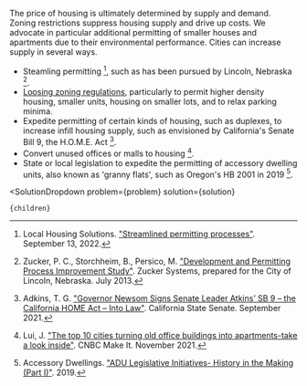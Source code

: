 

The price of housing is ultimately determined by supply and demand. Zoning restrictions suppress housing supply and drive up costs. We advocate in particular additional permitting of smaller houses and apartments due to their environmental performance. Cities can increase supply in several ways.
- Steamling permitting [^"15"], such as has been pursued by Lincoln, Nebraska [^"37"].
- [Loosing zoning regulations](http://urbancruiseship.org/solution/cities/cities_zoning_rules), particularly to permit higher density housing, smaller units, housing on smaller lots, and to relax parking minima.
- Expedite permitting of certain kinds of housing, such as duplexes, to increase infill housing supply, such as envisioned by California's Senate Bill 9, the H.O.M.E. Act [^"3"].
- Convert unused offices or malls to housing [^"16"].
- State or local legislation to expedite the permitting of accessory dwelling units, also known as 'granny flats', such as Oregon's HB 2001 in 2019 [^"2"].

[^"2"]: Accessory Dwellings. ["ADU Legislative Initiatives- History in the Making (Part I)"](https://accessorydwellings.org/2019/07/08/adu-legislative-initiatives-history-in-the-making/). 2019.

[^"3"]: Adkins, T. G. ["Governor Newsom Signs Senate Leader Atkins’ SB 9 – the California HOME Act – Into Law"](https://sd39.senate.ca.gov/news/20210916-governor-newsom-signs-senate-leader-atkins%E2%80%99-sb-9-%E2%80%93-california-home-act-%E2%80%93-law). California State Senate. September 2021.

[^"15"]: Local Housing Solutions. ["Streamlined permitting processes"](https://localhousingsolutions.org/housing-policy-library/streamlined-permitting-processes/). September 13, 2022.

[^"16"]: Lui, J. ["The top 10 cities turning old office buildings into apartments-take a look inside"](https://www.cnbc.com/2021/11/26/the-top-10-cities-turning-old-office-buildings-into-apartments.html). CNBC Make It. November 2021.

[^"37"]: Zucker, P. C., Storchheim, B., Persico, M. ["Development and Permitting Process Improvement Study"](https://www.yumpu.com/en/document/view/17821978/development-and-permitting-process-improvement-study). Zucker Systems, prepared for the City of Lincoln, Nebraska. July 2013.

  <SolutionDropdown 
    problem={problem} 
    solution={solution}
  >
    {children}
  </SolutionDropdown>